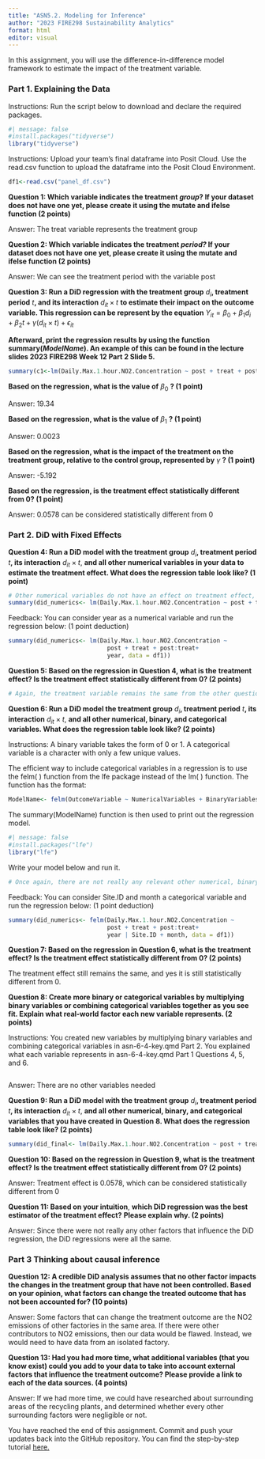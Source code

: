 ```yaml
---
title: "ASN5.2. Modeling for Inference"
author: "2023 FIRE298 Sustainability Analytics"
format: html
editor: visual
---
```


In this assignment, you will use the difference-in-difference model framework to estimate the impact of the treatment variable.

### **Part 1. Explaining the Data**

Instructions: Run the script below to download and declare the required packages.

```r
#| message: false
#install.packages("tidyverse")
library("tidyverse")
```

Instructions: Upload your team's final dataframe into Posit Cloud. Use the read.csv function to upload the dataframe into the Posit Cloud Environment.

```r
df1<-read.csv("panel_df.csv")
```

**Question 1: Which variable indicates the treatment *group*? If your dataset does not have one yet, please create it using the mutate and ifelse function (2 points)**

Answer: The treat variable represents the treatment group

**Question 2: Which variable indicates the treatment *period?* If your dataset does not have one yet, please create it using the mutate and ifelse function (2 points)**

Answer: We can see the treatment period with the variable post

**Question 3: Run a DiD regression with the treatment group** $d_i$**, treatment period** $t$**, and its interaction** $d_{it} \times t$ **to estimate their impact on the outcome variable. This regression can be represent by the equation** $Y_{it}=\beta_0+\beta_1 d_i+\beta_2 t + \gamma (d_{it}\times t) + \epsilon_{it}$

**Afterward, print the regression results by using the function summary(*ModelName*). An example of this can be found in the lecture slides 2023 FIRE298 Week 12 Part 2 Slide 5.**

```r
summary(c1<-lm(Daily.Max.1.hour.NO2.Concentration ~ post + treat + post:treat, data = df1))
```

**Based on the regression, what is the value of** $\beta_0$ **? (1 point)**

Answer: 19.34

**Based on the regression, what is the value of** $\beta_1$ **? (1 point)**

Answer: 0.0023

**Based on the regression, what is the impact of the treatment on the treatment group, relative to the control group, represented by** $\gamma$ **? (1 point)**

Answer: -5.192

**Based on the regression, is the treatment effect statistically different from 0? (1 point)**

Answer: 0.0578 can be considered statistically different from 0

### **Part 2. DiD with Fixed Effects**

**Question 4: Run a DiD model with the treatment group** $d_i$**, treatment period** $t$**, its interaction** $d_{it} \times t$, **and all other** **numerical variables in your data to estimate the treatment effect. What does the regression table look like? (1 point)**

```r
# Other numerical variables do not have an effect on treatment effect, so the model remains the same
summary(did_numerics<- lm(Daily.Max.1.hour.NO2.Concentration ~ post + treat + post:treat, data = df1))

```

Feedback: You can consider year as a numerical variable and run the regression below: (1 point deduction)

```r
summary(did_numerics<- lm(Daily.Max.1.hour.NO2.Concentration ~ 
                            post + treat + post:treat+
                            year, data = df1))
```

**Question 5: Based on the regression in Question 4, what is the** **treatment effect? Is the treatment effect statistically different from 0? (2 points)**

```r
# Again, the treatment variable remains the same from the other question, and therefore can still be considered statistically different from 0
```

**Question 6: Run a DiD model the treatment group** $d_i$**, treatment period** $t$**, its interaction** $d_{it} \times t$, **and all other numerical, binary, and categorical variables. What does the regression table look like? (2 points)**

Instructions: A binary variable takes the form of 0 or 1. A categorical variable is a character with only a few unique values.

The efficient way to include categorical variables in a regression is to use the felm( ) function from the lfe package instead of the lm( ) function. The function has the format:

``` r
ModelName<- felm(OutcomeVariable ~ NumericalVariables + BinaryVariables | Categorical Variables, DataFrame)
```

The summary(ModelName) function is then used to print out the regression model.

```r
#| message: false
#install.packages("lfe")
library("lfe")
```

Write your model below and run it.

```r
# Once again, there are not really any relevant other numerical, binary, or categorical variables that would effect the treatment effect, so our statistics remain the same.
```

Feedback: You can consider Site.ID and month a categorical variable and run the regression below: (1 point deduction)

```r
summary(did_numerics<- felm(Daily.Max.1.hour.NO2.Concentration ~ 
                            post + treat + post:treat+
                            year | Site.ID + month, data = df1))
```

**Question 7: Based on the regression in Question 6, what is the** **treatment effect? Is the treatment effect statistically different from 0? (2 points)**

The treatment effect still remains the same, and yes it is still statistically different from 0.

**Question 8: Create more binary or categorical variables by multiplying binary variables or combining categorical variables together as you see fit. Explain what real-world factor each new variable represents. (2 points)**

Instructions: You created new variables by multiplying binary variables and combining categorical variables in asn-6-4-key.qmd Part 2. You explained what each variable represents in asn-6-4-key.qmd Part 1 Questions 4, 5, and 6.

```r

```

Answer: There are no other variables needed

**Question 9: Run a DiD model with the treatment group** $d_i$**, treatment period** $t$**, its interaction** $d_{it} \times t$, **and all other numerical, binary, and categorical variables that you have created in Question 8. What does the regression table look like? (2 points)**

```r
summary(did_final<- lm(Daily.Max.1.hour.NO2.Concentration ~ post + treat + post:treat, data = df1))
```

**Question 10: Based on the regression in Question 9, what is the** **treatment effect? Is the treatment effect statistically different from 0? (2 points)**

Answer: Treatment effect is 0.0578, which can be considered statistically different from 0

**Question 11: Based on your intuition**, **which DiD regression was the best estimator of the treatment effect?** **Please explain why. (2 points)**

Answer: Since there were not really any other factors that influence the DiD regression, the DiD regressions were all the same.

### **Part 3 Thinking about causal inference**

**Question 12: A credible DiD analysis assumes that no other factor impacts the changes in the treatment group that have not been controlled. Based on your opinion, what factors can change the treated outcome that has not been accounted for? (10 points)**

Answer: Some factors that can change the treatment outcome are the NO2 emissions of other factories in the same area. If there were other contributors to NO2 emissions, then our data would be flawed. Instead, we would need to have data from an isolated factory.

**Question 13: Had you had more time, what additional variables (that you know exist) could you add to your data to take into account external factors that influence the treatment outcome? Please provide a link to each of the data sources. (4 points)**

Answer: If we had more time, we could have researched about surrounding areas of the recycling plants, and determined whether every other surrounding factors were negligible or not.

You have reached the end of this assignment. Commit and push your updates back into the GitHub repository. You can find the step-by-step tutorial [here.](https://drive.google.com/drive/u/0/folders/1eSMfNoV_ilp4OnID2Ql3YT2qXkhCS7Vm)
